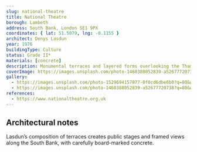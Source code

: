 ```yaml
---
slug: national-theatre
title: National Theatre
borough: Lambeth
address: South Bank, London SE1 9PX
coordinates: { lat: 51.5079, lng: -0.1155 }
architect: Denys Lasdun
year: 1976
buildingType: Culture
status: Grade II*
materials: [concrete]
description: Monumental terraces and layered forms overlooking the Thames; a masterpiece of public architecture.
coverImage: https://images.unsplash.com/photo-1460388052839-a52677720738?q=80&w=1600&auto=format&fit=crop
gallery:
  - https://images.unsplash.com/photo-1529694157877-0f0cd6dbe6b0?q=80&w=1200&auto=format&fit=crop
  - https://images.unsplash.com/photo-1460388052839-a52677720738?q=80&w=1200&auto=format&fit=crop
references:
  - https://www.nationaltheatre.org.uk
---
```


## Architectural notes

Lasdun’s composition of terraces creates public stages and framed views along the South Bank, with carefully board-marked concrete.

